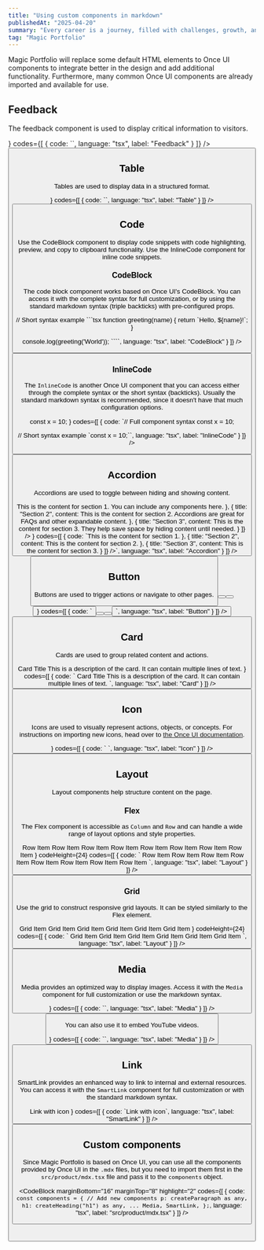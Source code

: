 ```yaml
---
title: "Using custom components in markdown"
publishedAt: "2025-04-20"
summary: "Every career is a journey, filled with challenges, growth, and those significant moments that mark a shift in our path."
tag: "Magic Portfolio"
---
```


Magic Portfolio will replace some default HTML elements to Once UI components to integrate better in the design and add additional functionality. Furthermore, many common Once UI components are already imported and available for use.

## Feedback

The feedback component is used to display critical information to visitors.

<Column fillWidth gap="-1" marginBottom="16" marginTop="8">
<CodeBlock
    radius="none"
    topRadius="l"
    codeHeight={24}
    preview={<Feedback icon title="Feedback element" variant="success" description="Longer description of the feedback message." marginBottom="24"/>}
    codes={[
      {
        code:
`<Feedback
    icon
    variant="success"
    title="Feedback element"
    description="Longer description of the feedback message."
/>`,
        language: "tsx",
        label: "Feedback"
      }
    ]}
/>
<Row fillWidth bottomRadius="l" padding="4" border="neutral-medium" background="surface">
    <Button href="https://once-ui.com/docs/feedback" weight="default" label="View on Once UI" size="s" variant="tertiary" suffixIcon="chevronRight"/>
</Row>
</Column>

## Table

Tables are used to display data in a structured format.

<Column fillWidth gap="-1" marginBottom="16" marginTop="8">
<CodeBlock
    radius="none"
    topRadius="l"
    preview={
    <Table 
      data={{
        headers: [
          { content: "Name", key: "name", sortable: true },
          { content: "Type", key: "type", sortable: true },
          { content: "Description", key: "description" }
        ],
        rows: [
          ["title", "string", "The title of the document"],
          ["summary", "string", "A brief summary of the document content"],
          ["updatedAt", "string", "The date when the document was last updated"],
          ["navLabel", "string", "The label used in navigation menus"]
        ]
      }}
    />}
    codes={[
      {
        code:
`<Table 
    data={{
      headers: [
        { content: "Name", key: "name", sortable: true },
        { content: "Type", key: "type", sortable: true },
        { content: "Description", key: "description" }
      ],
      rows: [
        ["title", "string", "The title of the document"],
        ["summary", "string", "A brief summary of the document content"],
        ["updatedAt", "string", "The date when the document was last updated"],
        ["navLabel", "string", "The label used in navigation menus"]
      ]
    }}
/>`,
        language: "tsx",
        label: "Table"
      }
    ]}
/>
<Row fillWidth bottomRadius="l" padding="4" border="neutral-medium" background="surface">
    <Button href="https://once-ui.com/docs/table" weight="default" label="View on Once UI" size="s" variant="tertiary" suffixIcon="chevronRight"/>
</Row>
</Column>

## Code

Use the CodeBlock component to display code snippets with code highlighting, preview, and copy to clipboard functionality. Use the InlineCode component for inline code snippets.

### CodeBlock

The code block component works based on Once UI's CodeBlock. You can access it with the complete syntax for full customization, or by using the standard markdown syntax (triple backticks) with pre-configured props.

<Column fillWidth gap="-1" marginBottom="16" marginTop="8">
<CodeBlock
    radius="none"
    topRadius="l"
    codes={[
      {
        code:
`// Full component syntax
<CodeBlock
    codes={[
      {
        code: "console.log('Hello, World!');",
        language: "javascript",
        label: "Example"
      }
    ]}
/>

// Short syntax example
\`\`\`tsx
function greeting(name) {
    return \`Hello, \${name}!\`;
}

console.log(greeting('World'));
\`\`\``,
        language: "tsx",
        label: "CodeBlock"
      }
    ]}
/>
<Row fillWidth bottomRadius="l" padding="4" border="neutral-medium" background="surface">
    <Button href="https://once-ui.com/docs/codeBlock" weight="default" label="View on Once UI" size="s" variant="tertiary" suffixIcon="chevronRight"/>
</Row>
</Column>

### InlineCode

The `InlineCode` is another Once UI component that you can access either through the complete syntax or the short syntax (backticks). Usually the standard markdown syntax is recommended, since it doesn't have that much configuration options.

<Column fillWidth gap="-1" marginBottom="16" marginTop="8">
<CodeBlock
    radius="none"
    topRadius="l"
    codeHeight={24}
    preview={
    <InlineCode>
        const x = 10;
    </InlineCode>}
    codes={[
      {
        code:
`// Full component syntax
<InlineCode>
    const x = 10;
</InlineCode>

// Short syntax example
\`const x = 10;\``,
        language: "tsx",
        label: "InlineCode"
      }
    ]}
/>
<Row fillWidth bottomRadius="l" padding="4" border="neutral-medium" background="surface">
    <Button href="https://once-ui.com/docs/inlineCode" weight="default" label="View on Once UI" size="s" variant="tertiary" suffixIcon="chevronRight"/>
</Row>
</Column>

## Accordion

Accordions are used to toggle between hiding and showing content.

<Column fillWidth gap="-1" marginBottom="16" marginTop="8">
<CodeBlock
    radius="none"
    topRadius="l"
    preview={
      <AccordionGroup 
        items={[
          {
            title: "Section 1",
            content: <Text variant="body-default-s" onBackground="neutral-weak">This is the content for section 1. You can include any components here.</Text>
          },
          {
            title: "Section 2",
            content: <Text variant="body-default-s" onBackground="neutral-weak">This is the content for section 2. Accordions are great for FAQs and other expandable content.</Text>
          },
          {
            title: "Section 3",
            content: <Text variant="body-default-s" onBackground="neutral-weak">This is the content for section 3. They help save space by hiding content until needed.</Text>
          }
        ]}
      />
    }
    codes={[
      {
        code:
`<AccordionGroup 
    items={[
      {
        title: "Section 1",
        content: <Text>This is the content for section 1.</Text>
      },
      {
        title: "Section 2",
        content: <Text>This is the content for section 2.</Text>
      },
      {
        title: "Section 3",
        content: <Text>This is the content for section 3.</Text>
      }
    ]}
/>`,
        language: "tsx",
        label: "Accordion"
      }
    ]}
/>
<Row fillWidth bottomRadius="l" padding="4" border="neutral-medium" background="surface">
    <Button href="https://once-ui.com/docs/accordion" weight="default" label="View on Once UI" size="s" variant="tertiary" suffixIcon="chevronRight"/>
</Row>
</Column>

## Button

Buttons are used to trigger actions or navigate to other pages.

<Column fillWidth gap="-1" marginBottom="16" marginTop="8">
<CodeBlock
    radius="none"
    topRadius="l"
    codeHeight={24}
    preview={
    <Row gap="8" marginBottom="16" marginTop="8">
      <Button variant="primary" label="Primary" />
      <Button variant="secondary" label="Secondary" />
      <Button variant="tertiary" label="Tertiary" />
    </Row>}
    codes={[
      {
        code:
`<Row gap="8">
  <Button variant="primary" label="Primary" />
  <Button variant="secondary" label="Secondary" />
  <Button variant="tertiary" label="Tertiary" />
</Row>`,
        language: "tsx",
        label: "Button"
      }
    ]}
/>
<Row fillWidth bottomRadius="l" padding="4" border="neutral-medium" background="surface">
    <Button href="https://once-ui.com/docs/button" weight="default" label="View on Once UI" size="s" variant="tertiary" suffixIcon="chevronRight"/>
</Row>
</Column>

## Card

Cards are used to group related content and actions.

<Column fillWidth gap="-1" marginBottom="16" marginTop="8">
<CodeBlock
    radius="none"
    topRadius="l"
    preview={
    <Row fillWidth horizontal="center">
      <Card
        href=" "
        maxWidth={20}
        radius="l-4"
        direction="column"
        padding="4"
        gap="8"
      >
        <Media src="/images/projects/project-01/cover-01.jpg" aspectRatio="16/9" radius="l" sizes="400px" />
        <Column fillWidth padding="12" gap="8" horizontal="start">
          <Text variant="heading-strong-m" onBackground="neutral-strong" align="left">
            Card Title
          </Text>
          <Text variant="body-default-s" onBackground="neutral-weak" align="left">
            This is a description of the card. It can contain multiple lines of text.
          </Text>
        </Column>
      </Card>
    </Row>
    }
    codes={[
      {
        code:
`<Card
    href=" "
    maxWidth={20}
    radius="l-4"
    direction="column"
    padding="4"
  >
    <Media src="/images/projects/project-01/cover-01.jpg" aspectRatio="16/9" radius="l" sizes="400px" />
    <Column fillWidth padding="12" gap="8" horizontal="start">
      <Text variant="heading-strong-m" onBackground="neutral-strong" align="left">
        Card Title
      </Text>
      <Text variant="body-default-s" onBackground="neutral-weak" align="left">
        This is a description of the card. It can contain multiple lines of text.
      </Text>
    </Column>
</Card>`,
        language: "tsx",
        label: "Card"
      }
    ]}
/>
<Row fillWidth bottomRadius="l" padding="4" border="neutral-medium" background="surface">
    <Button href="https://once-ui.com/docs/card" weight="default" label="View on Once UI" size="s" variant="tertiary" suffixIcon="chevronRight"/>
</Row>
</Column>

## Icon

Icons are used to visually represent actions, objects, or concepts. For instructions on importing new icons, head over to [the Once UI documentation](https://once-ui.com/docs/icons).

<Column fillWidth gap="-1" marginBottom="16" marginTop="8">
<CodeBlock
    radius="none"
    topRadius="l"
    codeHeight={24}
    preview={<Row gap="24" wrap>
      <Icon name="rocket" onBackground="danger-medium" size="m" />
      <Icon name="close" size="m" />
      <Icon name="check" onBackground="success-medium" size="m" />
      <Icon name="info" onBackground="info-medium" size="m" />
      <Icon name="warning" onBackground="warning-medium" size="m" />
      <Icon name="chevronDown" size="m" />
      <Icon name="search" size="m" />
    </Row>}
    codes={[
      {
        code:
`<Icon name="rocket" size="m" />
<Icon name="close" size="m" />
<Icon name="check" onBackground="success-medium" size="m" />
<Icon name="info" onBackground="info-medium" size="m" />
<Icon name="warning" onBackground="warning-medium" size="m" />
<Icon name="chevronDown" size="m" />
<Icon name="search" size="m" />`,
        language: "tsx",
        label: "Icon"
      }
    ]}
/>
<Row fillWidth bottomRadius="l" padding="4" border="neutral-medium" background="surface">
    <Button href="https://once-ui.com/docs/icon" weight="default" label="View on Once UI" size="s" variant="tertiary" suffixIcon="chevronRight"/>
</Row>
</Column>

## Layout

Layout components help structure content on the page.

### Flex

The Flex component is accessible as `Column` and `Row` and can handle a wide range of layout options and style properties.

<Column fillWidth gap="-1" marginBottom="16" marginTop="8">
<CodeBlock
    radius="none"
    topRadius="l"
    preview={
    <Row
      fillWidth
      mobileDirection="column"
      gap="16"
    >
      <Column fillWidth border="neutral-alpha-medium" padding="16" radius="m">
        <Row padding="8">Row Item</Row>
        <Row padding="8">Row Item</Row>
      </Column>
      <Column fillWidth border="neutral-alpha-medium" padding="16" radius="m">
        <Row padding="8">Row Item</Row>
        <Row padding="8">Row Item</Row>
      </Column>
      <Column fillWidth border="neutral-alpha-medium" padding="16" radius="m">
        <Row padding="8">Row Item</Row>
        <Row padding="8">Row Item</Row>
      </Column>
      <Column fillWidth border="neutral-alpha-medium" padding="16" radius="m">
        <Row padding="8">Row Item</Row>
        <Row padding="8">Row Item</Row>
      </Column>
    </Row>}
    codeHeight={24}
    codes={[
      {
        code:
`<Row
    fillWidth
    mobileDirection="column"
    gap="16"
  >
    <Column fillWidth border="neutral-alpha-medium" padding="16" radius="m">
      <Row padding="8">Row Item</Row>
      <Row padding="8">Row Item</Row>
    </Column>
    <Column fillWidth border="neutral-alpha-medium" padding="16" radius="m">
      <Row padding="8">Row Item</Row>
      <Row padding="8">Row Item</Row>
    </Column>
    <Column fillWidth border="neutral-alpha-medium" padding="16" radius="m">
      <Row padding="8">Row Item</Row>
      <Row padding="8">Row Item</Row>
    </Column>
    <Column fillWidth border="neutral-alpha-medium" padding="16" radius="m">
      <Row padding="8">Row Item</Row>
      <Row padding="8">Row Item</Row>
    </Column>
</Row>`,
        language: "tsx",
        label: "Layout"
      }
    ]}
/>
<Row fillWidth bottomRadius="l" padding="4" border="neutral-medium" background="surface">
    <Button href="https://once-ui.com/docs/flex" weight="default" label="View on Once UI" size="s" variant="tertiary" suffixIcon="chevronRight"/>
</Row>
</Column>

### Grid

Use the grid to construct responsive grid layouts. It can be styled similarly to the Flex element.

<Column fillWidth gap="-1" marginBottom="16" marginTop="8">
<CodeBlock
    radius="none"
    topRadius="l"
    preview={
    <Grid
      fillWidth
      columns="3"
      mobileColumns="2"
      gap="16"
    >
      <Column border="neutral-alpha-medium" padding="16" radius="m">
        <Text>Grid Item</Text>
      </Column>
      <Column border="neutral-alpha-medium" padding="16" radius="m">
        <Text>Grid Item</Text>
      </Column>
      <Column border="neutral-alpha-medium" padding="16" radius="m">
        <Text>Grid Item</Text>
      </Column>
      <Column border="neutral-alpha-medium" padding="16" radius="m">
        <Text>Grid Item</Text>
      </Column>
      <Column border="neutral-alpha-medium" padding="16" radius="m">
        <Text>Grid Item</Text>
      </Column>
      <Column border="neutral-alpha-medium" padding="16" radius="m">
        <Text>Grid Item</Text>
      </Column>
    </Grid>}
    codeHeight={24}
    codes={[
      {
        code:
`<Grid
    fillWidth
    columns="3"
    mobileColumns="2"
    gap="16"
  >
    <Column border="neutral-alpha-medium" padding="16" radius="m">
      <Text>Grid Item</Text>
    </Column>
    <Column border="neutral-alpha-medium" padding="16" radius="m">
      <Text>Grid Item</Text>
    </Column>
    <Column border="neutral-alpha-medium" padding="16" radius="m">
      <Text>Grid Item</Text>
    </Column>
    <Column border="neutral-alpha-medium" padding="16" radius="m">
      <Text>Grid Item</Text>
    </Column>
    <Column border="neutral-alpha-medium" padding="16" radius="m">
      <Text>Grid Item</Text>
    </Column>
    <Column border="neutral-alpha-medium" padding="16" radius="m">
      <Text>Grid Item</Text>
    </Column>
</Grid>`,
        language: "tsx",
        label: "Layout"
      }
    ]}
/>
<Row fillWidth bottomRadius="l" padding="4" border="neutral-medium" background="surface">
    <Button href="https://once-ui.com/docs/grid" weight="default" label="View on Once UI" size="s" variant="tertiary" suffixIcon="chevronRight"/>
</Row>
</Column>

## Media

Media provides an optimized way to display images. Access it with the `Media` component for full customization or use the markdown syntax.

<Column fillWidth gap="-1" marginBottom="16" marginTop="8">
<CodeBlock
    radius="none"
    topRadius="l"
    codeHeight={24}
    preview={<Media src="/images/projects/project-01/cover-01.jpg" alt="Example image" sizes="640px" aspectRatio="16/9" radius="l" />}
    codes={[
      {
        code:
`<Media
    src="/images/projects/project-01/cover-01.jpg"
    sizes="640px"
    alt="Example image"
    aspectRatio="16/9"
    radius="l"
/>`,
        language: "tsx",
        label: "Media"
      }
    ]}
/>
<Row fillWidth bottomRadius="l" padding="4" border="neutral-medium" background="surface">
    <Button href="https://once-ui.com/docs/Media" weight="default" label="View on Once UI" size="s" variant="tertiary" suffixIcon="chevronRight"/>
</Row>
</Column>

You can also use it to embed YouTube videos.

<Column fillWidth gap="-1" marginBottom="16" marginTop="8">
<CodeBlock
    radius="none"
    topRadius="l"
    codeHeight={24}
    preview={<Media src="https://www.youtube.com/watch?v=TQT_FSdxbC8" alt="Example video" aspectRatio="16/9" radius="l" />}
    codes={[
      {
        code:
`<Media
    src="https://www.youtube.com/watch?v=TQT_FSdxbC8"
    alt="Example video"
    aspectRatio="16/9"
    radius="l"
/>`,
        language: "tsx",
        label: "Media"
      }
    ]}
/>
<Row fillWidth bottomRadius="l" padding="4" border="neutral-medium" background="surface">
    <Button href="https://once-ui.com/docs/Media" weight="default" label="View on Once UI" size="s" variant="tertiary" suffixIcon="chevronRight"/>
</Row>
</Column>

## Link

SmartLink provides an enhanced way to link to internal and external resources. You can access it with the `SmartLink` component for full customization or with the standard markdown syntax.

<Column fillWidth gap="-1" marginBottom="16" marginTop="8">
<CodeBlock
    radius="none"
    topRadius="l"
    preview={
      <Row  fillWidth horizontal="center">
        <SmartLink href=" " suffixIcon="chevronRight">Link with icon</SmartLink>
      </Row>
    }
    codes={[
      {
        code:
`<SmartLink href=" " suffixIcon="chevronRight">Link with icon</SmartLink>`,
        language: "tsx",
        label: "SmartLink"
      }
    ]}
/>
<Row fillWidth bottomRadius="l" padding="4" border="neutral-medium" background="surface">
    <Button href="https://once-ui.com/docs/smart-link" weight="default" label="View on Once UI" size="s" variant="tertiary" suffixIcon="chevronRight"/>
</Row>
</Column>

## Custom components

Since Magic Portfolio is based on Once UI, you can use all the components provided by Once UI in the `.mdx` files, but you need to import them first in the `src/product/mdx.tsx` file and pass it to the `components` object.

<CodeBlock
    marginBottom="16" marginTop="8"
    highlight="2"
    codes={[
      {
        code:
`const components = {
    // Add new components
    p: createParagraph as any,
    h1: createHeading("h1") as any,
    ...
    Media,
    SmartLink,
};`,
        language: "tsx",
        label: "src/product/mdx.tsx"
      }
    ]}
/>